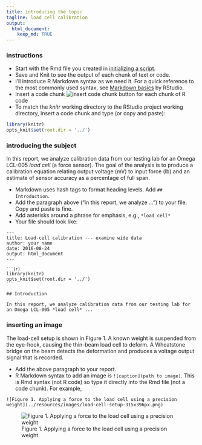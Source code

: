 ```yaml
---
title: introducing the topic 
tagline: load cell calibration 
output: 
  html_document:
    keep_md: TRUE
---
```


### instructions 

- Start with the Rmd file you created in [initializing a script](pages/005_initialize-script.html). 
- Save and Knit to see the output of each chunk of text or code.   
- I'll introduce R Markdown syntax as we need it. For a quick reference to the most commonly used syntax, see [Markdown basics](http://rmarkdown.rstudio.com/authoring_basics.html) by RStudio. 
- Insert a code chunk ![insert code chunk button](../resources/images/insert-code-chunk-icon.png) for each chunk of R code   
- To match the *knitr* working directory to the RStudio project working directory, insert a code chunk and type (or copy and paste):

```r
library(knitr) 
opts_knit$set(root.dir = '../')
```


### introducing the subject  

In this report, we analyze calibration data from our testing lab for an Omega LCL-005 *load cell* (a force sensor). The goal of the analysis is to produce a calibration equation relating output voltage (mV) to input force (lb) and an estimate of sensor accuracy as a percentage of full span. 


- Markdown uses hash tags to format heading levels. Add `## Introduction`. 
- Add the paragraph above ("in this report, we analyze ...") to your file. Copy and paste is fine. 
- Add asterisks around a phrase for emphasis, e.g.,  `*load cell*` 
- Your file should look like: 

<pre class="r"><code>---
title: Load-cell calibration --- examine wide data
author: your name
date: 2016-08-24
output: html_document
---

<code>```{r}</code>
library(knitr) 
opts_knit$set(root.dir = '../')
<code>```</code>

## Introduction

In this report, we analyze calibration data from our testing lab for an Omega LCL-005 *load cell* ...
</code></pre>



### inserting an image 

The load-cell setup is shown in Figure 1. A known weight is suspended from the eye-hook, causing the thin-beam load cell to deform. A Wheatstone bridge on the beam detects the deformation and produces a voltage output signal that is  recorded.

- Add the above paragraph to your report. 
- R Markdown syntax to add an image is `![caption](path to image)`. This is Rmd syntax (not R code) so type it directly into the Rmd file )not a code chunk). For example, 

```
![Figure 1. Applying a force to the load cell using a precision weight](../resources/images/load-cell-setup-315x396px.png)
```

![Figure 1. Applying a force to the load cell using a precision weight](../resources/images/load-cell-setup-315x396px.png)




